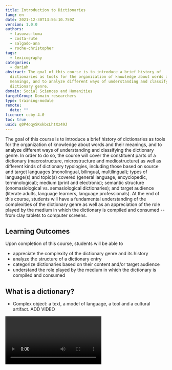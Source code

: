 ```yaml
---
title: Introduction to Dictionaries
lang: en
date: 2021-12-30T13:56:10.759Z
version: 1.0.0
authors:
  - tasovac-toma
  - costa-rute
  - salgado-ana
  - roche-christopher
tags:
  - lexicography
categories:
  - dariah
abstract: The goal of this course is to introduce a brief history of
  dictionaries as tools for the organization of knowledge about words and their
  meanings, and to analyze different ways of understanding and classifying the
  dictionary genre.
domain: Social Sciences and Humanities
targetGroup: Domain researchers
type: training-module
remote:
  date: ""
licence: ccby-4.0
toc: true
uuid: q0P4oqySKxkbcLhtXz49J
---
```

The goal of this course is to introduce a brief history of dictionaries as tools for the organization of knowledge about words and their meanings, and to analyze different ways of understanding and classifying the dictionary genre. In order to do so, the course will cover the constituent parts of a dictionary (macrostructure, microstructure and mediostructure) as well as different kinds of dictionary typologies, including those based on source and target languages (monolingual, bilingual, multilingual); types of language(s) and topic(s) covered (general language, encyclopedic, terminological); medium (print and electronic); semantic structure (onomasiological vs. semasiological dictionaries); and target audience (literate adults, language learners, language professionals). At the end of this course, students will have a fundamental understanding of the complexities of the dictionary genre as well as an appreciation of the role played by the medium in which the dictionary is compiled and consumed -- from clay tablets to computer screens.

## Learning Outcomes

Upon completion of this course, students will be able to

- appreciate the complexity of the dictionary genre and its history
- analyze the structure of a dictionary entry
- categorize dictionaries based on their content and/or target audience
- understand the role played by the medium in which the dictionary is compiled and consumed

## What is a dictionary?

- Complex object: a text, a model of language, a tool and a cultural artifact. ADD VIDEO

<Video provider="youtube" id="ynhe5tsTMNs" caption="Why are dictionaries so complex? " />

## How dictionaries came to be

- Early history of lexicography (Middle East, Ancient China and Ancient Greece). Urra=hubullu (Summerian-Akkadian bilingual glossary): commercial and practical interests vs. literary traditions (Greece, China).
- Medieval glosses.
- Academic tradition in lexicography. \[Format: text]  
- Evidence-based lexicography (Johnson, sources)
- Standardization and nation-building (della Crusca, Académie française  etc.)

## What makes a dictionary dictionary?

- Semantic structure: semasiology vs. onomasiology.

### Macrostructure

- emergence of the alphabetic order

### Microstructure

- understanding dictionary entries.

### Mediostructure

- hypertext

## Dictionary typologies

- Target languages (monolingual, bilingual, multilingual)
- Types of language(s) and topic(s) covered (general language, encyclopedic, terminological)
- Standardization: prescriptive, descriptive
- Target audience (literate adults, language learners, language professionals).

## Carved in stone? The role of the medium

- From clay tablets to computer screens. How the material changed the way we compile, disseminate and use dictionaries.

Think of the way Thomas Blount defined _coffee_ (coffa) in his _Glossographia; or, a dictionary interpreting the hard words of whatsoever language, now used in our refined English tongue_, a very popular dictionary of its time, first published in 1656:

![](images/coffa.png)

Was 17th century coffee more potent than the one we use today? Did it really rid people of debilitating depression and misanthropic cynicism? Why does Blount's definition feel and read differently than the ones provided by the modern lexicographic works such as _The Chambers Dictionary_ or _The New Oxford American Dictionary_?

![](images/coffee-chambers.jpg)

![](images/coffee-noad.png)

**Exercise.** Spend some time analyzing the above three entries. What would you say were the main stylistic features of lexicographic prose? How would you describe the tone of Blount's entry when compared to _The Chambers_ or the NOAD? What conclusions can you draw from the fact that modern entries for  _coffee_ contain more lexical information? And yet Blount's definition addresses something that other definitions don't: coffee as a stimulant. What do you make of that?

Historical, legacy dictionaries remain valuable to humanists precisely because they provide culturally shaded insights into the lexical knowledge of a particular epoch — sometimes in contrast to contemporary experiences, attitudes or values. We study legacy dictionaries not because we need them for linguistic survival in a world of fauxhawks, twerking and jeggings, but because they have something important to teach us about language, about the people who wrote them and about the time in which they were written.

When you analyzed the above three entries, you've probably also noticed that they don't only sound different, they also _look_ different.

In terms of typography and layout, there are important differences not only between 17th and 21st century dictionaries, but also between the two modern dictionaries. _The Chambers_, for instance, is more compact: it doesn't number separate senses, it uses abbreviations (n for noun, Turk for Turkish, Ar for Arabic etc.). The _NOAD_, on the other hand, doesn't seem to be a fan of abbreviations; it uses much more whitespace, starts each example or subsense in a new line, and has a separate section for etymology ("Origin").  

These differences can be partly ascribed to the fact that  _The Chambers_ is a print dictionary, and the entry from the _NOAD_ comes from its  electronic edition. Print dictionaries are like prime real estate: space in them _is_ very expensive. To limit the costs of printing and make the end product manageable, easy to hold and browse through even for those of us who have not descended from giants, lexicographers have over time developed a set to conventions that they use to  structure, abbreviate and layout dictionary content in the most compact way possible. Some of those conventions, as we can see, are no longer strictly necessary when a dictionary is published electronically.

## Instead of a conclusion: where next?

This section will point in the direction of other courses in the ELEXIS Curriculum.